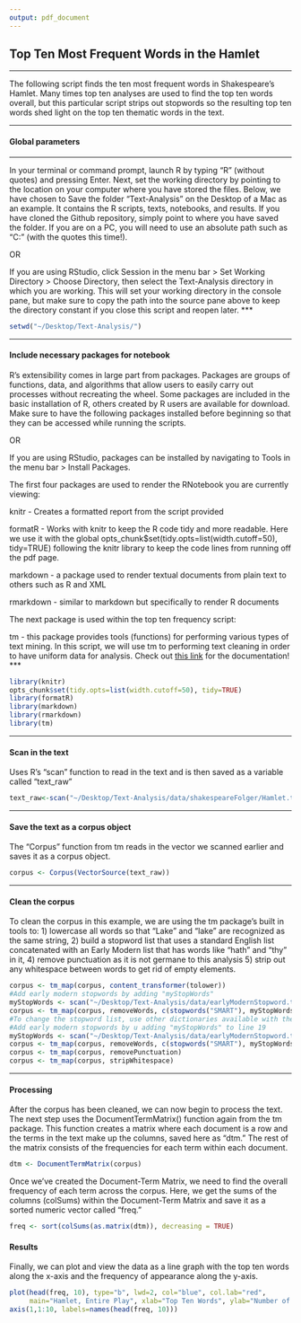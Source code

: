 ```yaml
---
output: pdf_document
---
```

## Top Ten Most Frequent Words in the Hamlet
***
The following script finds the ten most frequent words in Shakespeare's Hamlet. Many times top ten analyses are used to find the top ten words overall, but this particular script strips out stopwords so the resulting top ten words shed light on the top ten thematic words in the text.

***

#### Global parameters 
***
In your terminal or command prompt, launch R by typing "R" (without quotes) and pressing Enter. Next, set the working directory by pointing to the location on your computer where you have stored the files. Below, we have chosen to Save the folder "Text-Analysis" on the Desktop of a Mac as an example. It contains the R scripts, texts, notebooks, and results. If you have cloned the Github repository, simply point to where you have saved the folder. If you are on a PC, you will need to use an absolute path such as "C:\Users\XXX" (with the quotes this time!).

OR

If you are using RStudio, click Session in the menu bar > Set Working Directory > Choose Directory, then select the Text-Analysis directory in which you are working. This will set your working directory in the console pane, but make sure to copy the path into the source pane above to keep the directory constant if you close this script and reopen later.
***
```r
setwd("~/Desktop/Text-Analysis/")
```

***

#### Include necessary packages for notebook 

R's extensibility comes in large part from packages. Packages are groups of functions, data, and algorithms that allow users to easily carry out processes without recreating the wheel. Some packages are included in the basic installation of R, others created by R users are available for download. Make sure to have the following packages installed before beginning so that they can be accessed while running the scripts.

OR

If you are using RStudio, packages can be installed by navigating to Tools in the menu bar > Install Packages.

The first four packages are used to render the RNotebook you are currently viewing:

knitr - Creates a formatted report from the script provided

formatR - Works with knitr to keep the R code tidy and more readable. Here we use it with the global opts_chunk$set(tidy.opts=list(width.cutoff=50), tidy=TRUE) following the knitr library to keep the code lines from running off the pdf page.

markdown - a package used to render textual documents from plain text to others such as R and XML

rmarkdown - similar to markdown but specifically to render R documents


The next package is used within the top ten frequency script:

tm - this package provides tools (functions) for performing various types of text mining. In this script, we will use tm to performing text cleaning in order to have uniform data for analysis. Check out [this link](https://cran.r-project.org/web/packages/tm/vignettes/tm.pdf) for the documentation!
***
```r
library(knitr)
opts_chunk$set(tidy.opts=list(width.cutoff=50), tidy=TRUE)
library(formatR)
library(markdown)
library(rmarkdown)
library(tm)
```

***

#### Scan in the text

Uses R's "scan" function to read in the text and is then saved as a variable called "text_raw"
```r
text_raw<-scan("~/Desktop/Text-Analysis/data/shakespeareFolger/Hamlet.txt", what="character", sep="\n")
```

***

#### Save the text as a corpus object

The "Corpus" function from tm reads in the vector we scanned earlier and saves it as a corpus object.
```r
corpus <- Corpus(VectorSource(text_raw))
```

***

#### Clean the corpus

To clean the corpus in this example, we are using the tm package's built in tools to:
1) lowercase all words so that "Lake" and "lake" are recognized as the same string, 
2) build a stopword list that uses a standard English list concatenated with an Early Modern list that has words like "hath" and "thy" in it,
4) remove punctuation as it is not germane to this analysis
5) strip out any whitespace between words to get rid of empty elements.

```r
corpus <- tm_map(corpus, content_transformer(tolower))
#Add early modern stopwords by adding "myStopWords" 
myStopWords <- scan("~/Desktop/Text-Analysis/data/earlyModernStopword.txt", what="character", sep="\n")
corpus <- tm_map(corpus, removeWords, c(stopwords("SMART"), myStopWords))
#To change the stopword list, use other dictionaries available with the tm package
#Add early modern stopwords by u adding "myStopWords" to line 19
myStopWords <- scan("~/Desktop/Text-Analysis/data/earlyModernStopword.txt", what="character", sep="\n")
corpus <- tm_map(corpus, removeWords, c(stopwords("SMART"), myStopWords))
corpus <- tm_map(corpus, removePunctuation)
corpus <- tm_map(corpus, stripWhitespace)
```

***

#### Processing

After the corpus has been cleaned, we can now begin to process the text. The next step uses the DocumentTermMatrix() function again from the tm package. This function creates a matrix where each document is a row and the terms in the text make up the columns, saved here as "dtm." The rest of the matrix consists of the frequencies for each term within each document.

```r
dtm <- DocumentTermMatrix(corpus)
```

Once we've created the Document-Term Matrix, we need to find the overall frequency of each term across the corpus. Here, we get the sums of the columns (colSums) within the Document-Term Matrix and save it as a sorted numeric vector called "freq."

```r
freq <- sort(colSums(as.matrix(dtm)), decreasing = TRUE)
```

#### Results

Finally, we can plot and view the data as a line graph with the top ten words along the x-axis and the frequency of appearance along the y-axis. 

```r
plot(head(freq, 10), type="b", lwd=2, col="blue", col.lab="red",
     main="Hamlet, Entire Play", xlab="Top Ten Words", ylab="Number of Occurences", xaxt="n",)
axis(1,1:10, labels=names(head(freq, 10)))
```









